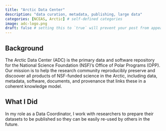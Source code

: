 ```yaml
---
title: "Arctic Data Center"
description: "data curation, metadata, publishing, large data"
categories: [NCEAS, Arctic] # self-defined categories
image: adc-logo.png
draft: false # setting this to `true` will prevent your post from appearing on your listing page until you're ready!
---
```


## Background
The Arctic Data Center (ADC) is the primary data and software repository for the National Science Foundation (NSF)'s Office of Polar Programs (OPP). Our mission is to help the research community reproducibly preserve and discoover all products of NSF-funded science in the Arctic, including data, metadata, software, documents, and provenance that links these in a coherent knowledge model.

## What I Did
In my role as a Data Coordinator, I work with researchers to prepare their datasets to be published so they can be easily re-used by others in the future.